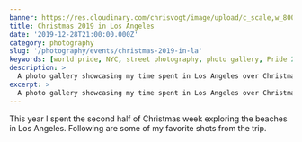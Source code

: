 ```yaml
---
banner: https://res.cloudinary.com/chrisvogt/image/upload/c_scale,w_800/v1578376202/photos/2019-christmas-in-la/IMG_3047.jpg
title: Christmas 2019 in Los Angeles
date: '2019-12-28T21:00:00.000Z'
category: photography
slug: '/photography/events/christmas-2019-in-la'
keywords: [world pride, NYC, street photography, photo gallery, Pride 2019]
description: >
  A photo gallery showcasing my time spent in Los Angeles over Christmas week in 2019.
excerpt: >
  A photo gallery showcasing my time spent in Los Angeles over Christmas week in 2019.
---
```


This year I spent the second half of Christmas week exploring the beaches in Los Angeles. Following are some of my favorite shots from the trip.


<PhotoGallery photos={laPhotos} />
